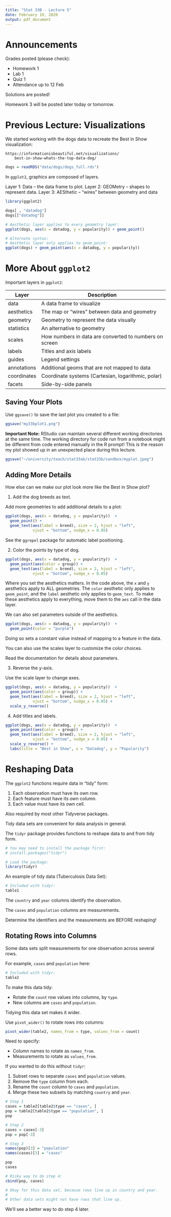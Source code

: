 ```yaml
---
title: "Stat 33B - Lecture 5"
date: February 19, 2020
output: pdf_document
---
```


Announcements
=============

Grades posted (please check):

* Homework 1
* Lab 1
* Quiz 1
* Attendance up to 12 Feb

Solutions are posted!


Homework 3 will be posted later today or tomorrow.


Previous Lecture: Visualizations
================================

We started working with the dogs data to recreate the Best in Show
visualization:

    https://informationisbeautiful.net/visualizations/
        best-in-show-whats-the-top-data-dog/


```r
dogs = readRDS("data/dogs/dogs_full.rds")
```

In `ggplot2`, graphics are composed of layers.

Layer 1: Data -- the data frame to plot.
Layer 2: GEOMetry -- shapes to represent data.
Layer 3: AESthetic -- "wires" between geometry and data


```r
library(ggplot2) 

dogs[ , "datadog"]
dogs[["datadog"]]

# Aesthetic layer applies to every geometry layer:
ggplot(dogs, aes(x = datadog, y = popularity)) + geom_point()

# Alternate syntax:
# Aesthetic layer only applies to geom_point:
ggplot(dogs) + geom_point(aes(x = datadog, y = popularity))
```



More About `ggplot2`
==================

Important layers in `ggplot2`:

Layer       | Description
----------  | -----------
data        | A data frame to visualize
aesthetics  | The map or "wires" between data and geometry
geometry    | Geometry to represent the data visually
statistics  | An alternative to geometry
scales      | How numbers in data are converted to numbers on screen
labels      | Titles and axis labels
guides      | Legend settings
annotations | Additional geoms that are not mapped to data
coordinates | Coordinate systems (Cartesian, logarithmic, polar)
facets      | Side-by-side panels


Saving Your Plots
-----------------

Use `ggsave()` to save the last plot you created to a file:

```r
ggsave("my33bplot1.png")
```

__Important Note:__ RStudio can maintain several different working directories
at the same time. The working directory for code run from a notebook might be
different from code entered manually in the R prompt! This is the reason my
plot showed up in an unexpected place during this lecture.

```r
ggsave("~/university/teach/stat33ab/stat33b/sandbox/myplot.jpeg")
```



Adding More Details
-------------------

How else can we make our plot look more like the Best in Show plot?


1. Add the dog breeds as text.

Add more geometries to add additional details to a plot:
```r
ggplot(dogs, aes(x = datadog, y = popularity))  +
  geom_point() +
  geom_text(aes(label = breed), size = 2, hjust = "left",
            vjust = "bottom", nudge_x = 0.05)
```

See the `ggrepel` package for automatic label positioning.


2. Color the points by type of dog.

```r
ggplot(dogs, aes(x = datadog, y = popularity))  +
  geom_point(aes(color = group)) +
  geom_text(aes(label = breed), size = 2, hjust = "left",
            vjust = "bottom", nudge_x = 0.05)
```

Where you set the aesthetics matters. In the code above, the `x` and `y`
aesthetics apply to ALL geometries. The `color` aesthetic only applies to
`geom_point`, and the `label` aesthetic only applies to `geom_text`. To make
these aesthetics apply to everything, move them to the `aes` call in the data
layer.


We can also set parameters outside of the aesthetics.
```r
ggplot(dogs, aes(x = datadog, y = popularity))  +
  geom_point(color = "purple")
```

Doing so sets a constant value instead of mapping to a feature in the
data.

You can also use the scales layer to customize the color choices.

Read the documentation for details about parameters.


3. Reverse the y-axis.

Use the scale layer to change axes.

```r
ggplot(dogs, aes(x = datadog, y = popularity))  +
  geom_point(aes(color = group)) +
  geom_text(aes(label = breed), size = 2, hjust = "left",
            vjust = "bottom", nudge_x = 0.05) +
  scale_y_reverse()
```


4. Add titles and labels.

```r
ggplot(dogs, aes(x = datadog, y = popularity))  +
  geom_point(aes(color = group)) +
  geom_text(aes(label = breed), size = 2, hjust = "left",
            vjust = "bottom", nudge_x = 0.05) +
  scale_y_reverse() +
  labs(title = "Best in Show", x = "Datadog", y = "Popularity")
```



Reshaping Data
==============

The `ggplot2` functions require data in "tidy" form:

1. Each observation must have its own row.
2. Each feature must have its own column.
3. Each value must have its own cell.

Also required by most other Tidyverse packages.

Tidy data sets are convenient for data analysis in general.


The `tidyr` package provides functions to reshape data to and from
tidy form.
```r
# You may need to install the package first:
# install.packages("tidyr")

# Load the package:
library(tidyr)
```

An example of tidy data (Tuberculosis Data Set):
```r
# Included with tidyr:
table1
```

The `country` and `year` columns identify the observation.

The `cases` and `population` columns are measurements.


Determine the identifiers and the measurements are BEFORE reshaping!



Rotating Rows into Columns
--------------------------

Some data sets split measurements for one observation across several
rows.

For example, `cases` and `population` here:
```r
# Included with tidyr:
table2
```

To make this data tidy:

* Rotate the `count` row values into columns, by `type`.
* New columns are `cases` and `population`.

Tidying this data set makes it wider.


Use `pivot_wider()` to rotate rows into columns:
```r
pivot_wider(table2, names_from = type, values_from = count)
```

Need to specify:

* Column names to rotate as `names_from`.
* Measurements to rotate as `values_from`.


If you wanted to do this without `tidyr`:

1. Subset rows to separate `cases` and `population` values.
2. Remove the `type` column from each.
3. Rename the `count` column to `cases` and `population`.
4. Merge these two subsets by matching `country` and `year`.

```r
# Step 1
cases = table2[table2$type == "cases", ]
pop = table2[table2$type == "population", ]
pop

# Step 2
cases = cases[-3]
pop = pop[-3]

# Step 3
names(pop)[3] = "population"
names(cases)[3] = "cases"

pop
cases

# Risky way to do step 4:
cbind(pop, cases)

# Okay for this data set, because rows line up in country and year.
#
# Other data sets might not have rows that line up.
```

We'll see a better way to do step 4 later.
